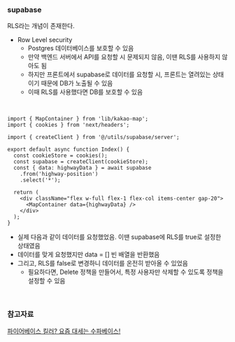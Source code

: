### supabase

RLS라는 개념이 존재한다.

- Row Level security
  - Postgres 데이터베이스를 보호할 수 있음
  - 만약 백엔드 서버에서 API를 요청할 시 문제되지 않음, 이땐 RLS를 사용하지 않아도 됨
  - 하지만 프론트에서 supabase로 데이터를 요청할 시, 프론트는 열려있는 상태이기 때문에 DB가 노출될 수 있음
  - 이때 RLS를 사용했다면 DB를 보호할 수 있음

<br />

```TSX
import { MapContainer } from 'lib/kakao-map';
import { cookies } from 'next/headers';

import { createClient } from '@/utils/supabase/server';

export default async function Index() {
  const cookieStore = cookies();
  const supabase = createClient(cookieStore);
  const { data: highwayData } = await supabase
    .from('highway-position')
    .select('*');

  return (
    <div className="flex w-full flex-1 flex-col items-center gap-20">
      <MapContainer data={highwayData} />
    </div>
  );
}
```

- 실제 다음과 같이 데이터를 요청했었음. 이땐 supabase에 RLS를 true로 설정한 상태였음
- 데이터를 맞게 요청했지만 data = [] 빈 배열을 반환했음
- 그리고, RLS를 false로 변경하니 데이터를 온전히 받아올 수 있었음
  - 필요하다면, Delete 정책을 만들어서, 특정 사용자만 삭제할 수 있도록 정책을 설정할 수 있음

<br />

### 참고자료

[파이어베이스 킬러? 요즘 대세는 수파베이스!](https://youtu.be/tvX9f8FqMFI?si=IfVe5YmqPpXN-myD)
